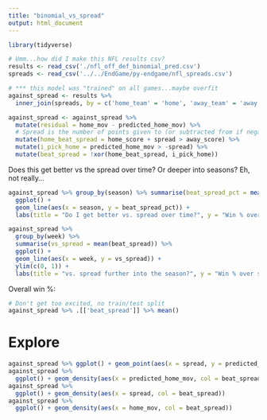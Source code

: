 ```yaml
---
title: "binomial_vs_spread"
output: html_document
---
```


```r
library(tidyverse)

# Umm...how did I make this NFL results csv?
results <- read_csv('./nfl_off_def_binomial_pred.csv')
spreads <- read_csv('../../EndGame/py-endgame/nfl_spreads.csv')

# *** this model was "trained" on all games...maybe overfit
against_spread <- results %>%
  inner_join(spreads, by = c('home_team' = 'home', 'away_team' = 'away', 'week', 'season'))
```


```r
against_spread <- against_spread %>%
  mutate(residual = home_mov - predicted_home_mov) %>% 
  # Spread is the number of points given to (or subtracted from if negative) the home team
  mutate(home_beat_spread = home_score + spread > away_score) %>% 
  mutate(i_pick_home = predicted_home_mov > -spread) %>% 
  mutate(beat_spread = !xor(home_beat_spread, i_pick_home))
```


Does this get better vs the spread over time? Or deeper into seasons? Eh, not really...

```r
against_spread %>% group_by(season) %>% summarise(beat_spread_pct = mean(beat_spread)) %>% 
  ggplot() +
  geom_line(aes(x = season, y = beat_spread_pct)) +
  labs(title = "Do I get better vs. spread over time?", y = "Win % over spread")

against_spread %>%
  group_by(week) %>%
  summarise(vs_spread = mean(beat_spread)) %>%
  ggplot() +
  geom_line(aes(x = week, y = vs_spread)) +
  ylim(c(0, 1)) +
  labs(title = "vs. spread further into the season?", y = "Win % over spread")
```

Overall win %:

```r
# Don't get too excited, no train/test split
against_spread %>% .[['beat_spread']] %>% mean()
```

# Explore

```r
against_spread %>% ggplot() + geom_point(aes(x = spread, y = predicted_home_mov, col = beat_spread))
against_spread %>%
  ggplot() + geom_density(aes(x = predicted_home_mov, col = beat_spread))
against_spread %>%
  ggplot() + geom_density(aes(x = spread, col = beat_spread))
against_spread %>%
  ggplot() + geom_density(aes(x = home_mov, col = beat_spread))
```
